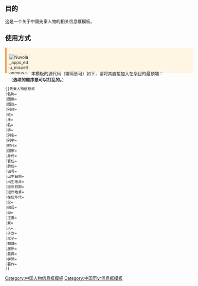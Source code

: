 {{Wraps infobox|Infobox person}}
{{Wraps infobox|中国宗室信息框}}

==目的==
这是一个关于中国先秦人物的相关信息框模板。

==使用方式==
<div style="width:600px;height:70px;background: #FFF5E3;border-left: 5px solid #EF984A;padding:0.5em;margin-bottom:3em">[[File:Nuvola apps edu miscellaneous.svg|70px|left]] 本模板的源代码（繁简皆可）如下，请将其直接加入在条目的最顶端：
<br/>（'''选项的顺序是可以打乱的。'''）</div>
<pre>{{先秦人物信息框
|名称=
|图像=
|图说=
|别称=
|姓=
|氏=
|名=
|字=
|別名=
|别字=
|时代=
|国家=
|身份=
|官位=
|爵位=
|谥号=
|出生日期=
|出生地点=
|逝世日期=
|逝世地点=
|在位年代=
|父=
|嫡母=
|母=
|正妻=
|妾=
|夫=
|子女=
|太子=
|都城=
|居所=
|墓葬=
|学派=
|著作=
}}</pre>
<includeonly>
[[Category:中国人物信息框模板]]
[[Category:中国历史信息框模板]]
</includeonly>